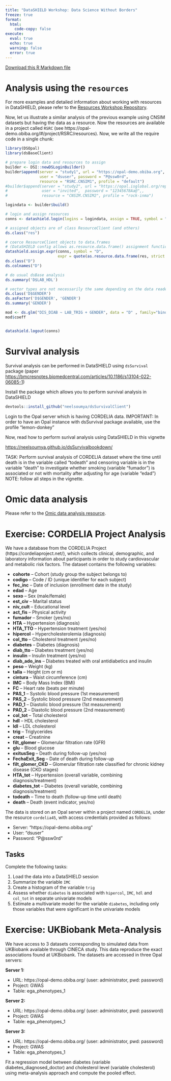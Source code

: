 ```yaml
---
title: "DataSHIELD Workshop: Data Science Without Borders"
freeze: true
format: 
  html:
    code-copy: false
execute:
  eval: true
  echo: true
  warning: false
  error: true
---
```


<a href="#" onclick="event.preventDefault(); fetch('https://raw.githubusercontent.com/isglobal-brge/workshop_DSWB/main/DataSHIELD_workshop_APHRC_resources.Rmd').then(response => response.blob()).then(blob => { const url = window.URL.createObjectURL(blob); const a = document.createElement('a'); a.style.display = 'none'; a.href = url; a.download = 'DataSHIELD_workshop_APHRC_resources.Rmd'; document.body.appendChild(a); a.click(); window.URL.revokeObjectURL(url); }); return false;" class="btn btn-primary btn-sm">
<i class="bi bi-download"></i> Download this R Markdown file
</a>

# Analysis using the `resources`

For more examples and detailed information about working with resources in DataSHIELD, please refer to the [Resources Workshop Repository](https://github.com/obiba/resources-workshop).

Now, let us illustrate a similar analysis of the previous example using CNSIM datasets but having the data as a resource. Now the resources are available in a project called `RSRC` (see https://opal-demo.obiba.org/#/project/RSRC/resources). Now, we write all the require code in a single chunk:

```r
library(DSOpal)
library(dsBaseClient)

# prepare login data and resources to assign
builder <- DSI::newDSLoginBuilder()
builder$append(server = "study1", url = "https://opal-demo.obiba.org", 
               user = "dsuser", password = "P@ssw0rd", 
               resource = "RSRC.CNSIM1", profile = "default")
#builder$append(server = "study2", url = "https://opal.isglobal.org/repo",
#               user = "invited",  password = "12345678Aa@",, 
#               resource = "CNSIM.CNSIM2", profile = "rock-inma")

logindata <- builder$build()

# login and assign resources
conns <- datashield.login(logins = logindata, assign = TRUE, symbol = "res")

# assigned objects are of class ResourceClient (and others)
ds.class("res")

# coerce ResourceClient objects to data.frames
# (DataSHIELD config allows as.resource.data.frame() assignment function for the purpose of the demo)
datashield.assign.expr(conns, symbol = "D", 
                       expr = quote(as.resource.data.frame(res, strict = TRUE)))
ds.class("D")
ds.colnames("D")

# do usual dsBase analysis
ds.summary('D$LAB_HDL')

# vector types are not necessarily the same depending on the data reader that was used
ds.class('D$GENDER')
ds.asFactor('D$GENDER', 'GENDER')
ds.summary('GENDER')

mod <- ds.glm("DIS_DIAB ~ LAB_TRIG + GENDER", data = "D" , family="binomial")
mod$coeff


datashield.logout(conns)
```

# Survival analysis

Survival analysis can be performed in DataSHIELD using `dsSurvival` package 
(paper [https://bmcresnotes.biomedcentral.com/articles/10.1186/s13104-022-06085-1](https://bmcresnotes.biomedcentral.com/articles/10.1186/s13104-022-06085-1))

Install the package which allows you to perform survival analysis in DataSHIELD

```r
devtools::install_github("neelsoumya/dsSurvivalClient")
```

Login to the Opal server which is having CORDELIA data. 
IMPORTANT: In order to have an Opal instance with dsSurvival package available, 
use the profile "lemon-donkey"

Now, read how to perform surival analysis using DataSHIELD in this vignette

[https://neelsoumya.github.io/dsSurvivalbookdown/](https://neelsoumya.github.io/dsSurvivalbookdown/)
  
TASK: Perform survival analysis of CORDELIA dataset where the time until death 
is in the variable called "todeath" and censoring variable is in the variable 
"death" to investigate whether smoking (variable "fumador") is associated or not
with mortality after adjusting for age (variable "edad")
NOTE: follow all steps in the vignette.

# Omic data analysis

Please refer to the [Omic data analysis resource](https://isglobal-brge.github.io/resource_bookdown/Omic.html).

# Exercise: CORDELIA Project Analysis

We have a database from the CORDELIA Project (https://cordeliaproject.net/), which collects clinical, demographic, and laboratory information about participants in order to study cardiovascular and metabolic risk factors. The dataset contains the following variables:

- **cohorte** – Cohort (study group the subject belongs to)
- **codigo** – Code / ID (unique identifier for each subject)
- **fec_inc** – Date of inclusion (enrollment date in the study)
- **edad** – Age
- **sexo** – Sex (male/female)
- **est_civ** – Marital status
- **niv_cult** – Educational level
- **act_fis** – Physical activity
- **fumador** – Smoker (yes/no)
- **HTA** – Hypertension (diagnosis)
- **HTA_TTO** – Hypertension treatment (yes/no)
- **hipercol** – Hypercholesterolemia (diagnosis)
- **col_tto** – Cholesterol treatment (yes/no)
- **diabetes** – Diabetes (diagnosis)
- **diab_tto** – Diabetes treatment (yes/no)
- **insulin** – Insulin treatment (yes/no)
- **diab_ado_ins** – Diabetes treated with oral antidiabetics and insulin
- **peso** – Weight (kg)
- **talla** – Height (cm or m)
- **cintura** – Waist circumference (cm)
- **IMC** – Body Mass Index (BMI)
- **FC** – Heart rate (beats per minute)
- **PAS_1** – Systolic blood pressure (1st measurement)
- **PAS_2** – Systolic blood pressure (2nd measurement)
- **PAD_1** – Diastolic blood pressure (1st measurement)
- **PAD_2** – Diastolic blood pressure (2nd measurement)
- **col_tot** – Total cholesterol
- **hdl** – HDL cholesterol
- **ldl** – LDL cholesterol
- **trig** – Triglycerides
- **creat** – Creatinine
- **filt_glomer** – Glomerular filtration rate (GFR)
- **glu** – Blood glucose
- **exitusSeg** – Death during follow-up (yes/no)
- **FechaExit_Seg** – Date of death during follow-up
- **filt_glomer_CKD** – Glomerular filtration rate classified for chronic kidney disease (CKD stages)
- **HTA_tot** – Hypertension (overall variable, combining diagnosis/treatment)
- **diabetes_tot** – Diabetes (overall variable, combining diagnosis/treatment)
- **todeath** – Time to death (follow-up time until death)
- **death** – Death (event indicator, yes/no)

The data is stored on an Opal server within a project named `CORDELIA`, under the resource `cordelia45`, with access credentials provided as follows:

- Server: "https://opal-demo.obiba.org"
- User: "dsuser"
- Password: "P@ssw0rd"

## Tasks

Complete the following tasks:

1. Load the data into a DataSHIELD session
2. Summarize the variable `IMC`
3. Create a histogram of the variable `trig`
4. Assess whether `diabetes` is associated with `hipercol`, `IMC`, `hdl` and `col_tot` in separate univariate models
5. Estimate a multivariate model for the variable `diabetes`, including only those variables that were significant in the univariate models

# Exercise: UKBiobank Meta-Analysis

We have access to 3 datasets corresponding to simulated data from UKBiobank available through CINECA study. This data reproduce the exact associations found at UKBiobank. The datasets are accessed in three Opal servers:

**Server 1:**

- URL: https://opal-demo.obiba.org/ (user: administrator, pwd: password)
- Project: GWAS
- Table: ega_phenotypes_1

**Server 2:**

- URL: https://opal-demo.obiba.org/ (user: administrator, pwd: password)
- Project: GWAS
- Table: ega_phenotypes_1

**Server 3:**

- URL: https://opal-demo.obiba.org/ (user: administrator, pwd: password)
- Project: GWAS
- Table: ega_phenotypes_1

Fit a regression model between diabetes (variable diabetes_diagnosed_doctor) and cholesterol level (variable cholesterol) using meta-analysis approach and compute the pooled effect.
